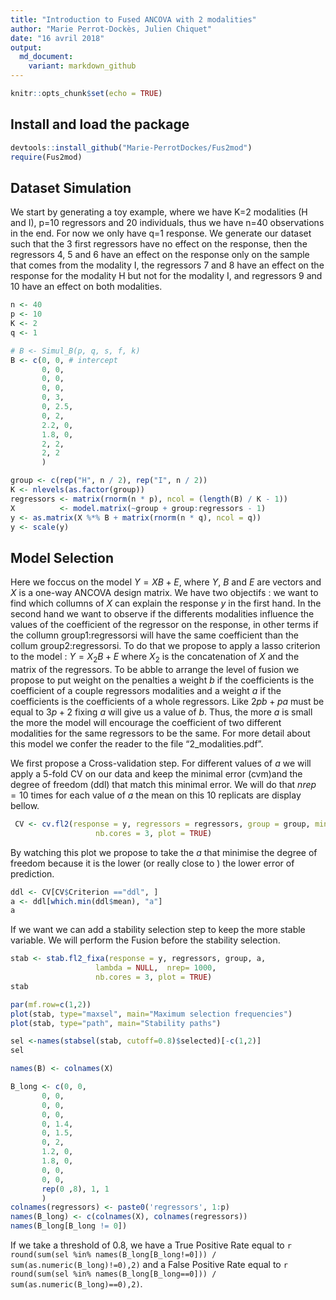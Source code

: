 ```yaml
---
title: "Introduction to Fused ANCOVA with 2 modalities"
author: "Marie Perrot-Dockès, Julien Chiquet"
date: "16 avril 2018"
output:
  md_document:
    variant: markdown_github
---
```


```r
knitr::opts_chunk$set(echo = TRUE)
```

## Install and load the package

```r
devtools::install_github("Marie-PerrotDockes/Fus2mod")
require(Fus2mod)

```

## Dataset Simulation

We start by generating a toy example, where we have K=2 modalities (H and I), p=10 regressors and 20 individuals, thus we have n=40 observations in the end.
For now we only have q=1 response.
We generate our dataset such that the 3 first regressors have no effect on the response, then the regressors 4, 5 and 6 have an effect on the response only on the sample that comes from the modality I, the regressors 7 and 8 have an effect on the response for the modality H but not for the modality I, and regressors 9 and 10 have an effect on both modalities.

```r
n <- 40
p <- 10
K <- 2
q <- 1

# B <- Simul_B(p, q, s, f, k)
B <- c(0, 0, # intercept
       0, 0,
       0, 0,
       0, 0,
       0, 3,
       0, 2.5,
       0, 2,
       2.2, 0,
       1.8, 0,
       2, 2,
       2, 2
       )

group <- c(rep("H", n / 2), rep("I", n / 2))
K <- nlevels(as.factor(group))
regressors <- matrix(rnorm(n * p), ncol = (length(B) / K - 1))
X          <- model.matrix(~group + group:regressors - 1)
y <- as.matrix(X %*% B + matrix(rnorm(n * q), ncol = q))
y <- scale(y)
```

## Model Selection

Here we foccus on the model $Y=XB+E$, where $Y$, $B$ and $E$ are vectors and $X$ is a one-way ANCOVA design matrix. We have two objectifs : we want to find which collumns of $X$ can explain the response $y$ in the first hand. In the second hand we want to observe if the differents modalities influence the values of the coefficient of the regressor on the response, in other terms if the collumn group1:regressorsi will have the same coefficient than the collum group2:regressorsi. 
To do that we propose to apply a lasso criterion to the model : $Y=X_2B+E$ where $X_2$ is the concatenation of $X$ and the matrix of the regressors. To be abble to arrange the level of fusion we propose to put weight on the penalties a weight $b$ if the coefficients is the coefficient of a couple regressors modalities and a weight $a$ if the coefficients is the coefficients of a whole regressors. Like $2pb+pa$ must be equal to $3p+2$ fixing $a$ will give us a value of $b$. Thus, the more $a$ is small the more the model will encourage the coefficient of two different modalities for the same regressors to be the same. 
For more detail about this model we confer the reader to the file "2_modalities.pdf".

We first propose a Cross-validation step. For different values of $a$  we will apply a 5-fold CV on our data and keep the minimal error (cvm)and the degree of freedom (ddl) that match this minimal error. We will do that $nrep =10$ times  for each value of $a$ the mean on this 10 replicats  are display bellow.

```r
 CV <- cv.fl2(response = y, regressors = regressors, group = group, mina = 0.1, nfold = 5, nrep= 10,
                   nb.cores = 3, plot = TRUE)
```

By watching this plot we propose to take the $a$ that minimise the degree of freedom because it is the lower (or really close to ) the lower error of prediction.


```r
ddl <- CV[CV$Criterion =="ddl", ]
a <- ddl[which.min(ddl$mean), "a"]
a
```

If we want we can add a stability selection step to keep the more stable variable. 
We will perform the Fusion before the stability selection.

```r
stab <- stab.fl2_fixa(response = y, regressors, group, a,
                   lambda = NULL,  nrep= 1000,
                   nb.cores = 3, plot = TRUE)
stab
```

```r
par(mf.row=c(1,2))
plot(stab, type="maxsel", main="Maximum selection frequencies")
plot(stab, type="path", main="Stability paths")
```
```r
sel <-names(stabsel(stab, cutoff=0.8)$selected)[-c(1,2)]
sel 
```

```r
names(B) <- colnames(X)

B_long <- c(0, 0,
       0, 0,
       0, 0,
       0, 0,
       0, 1.4,
       0, 1.5,
       0, 2,
       1.2, 0,
       1.8, 0,
       0, 0,
       0, 0, 
       rep(0 ,8), 1, 1
       )
colnames(regressors) <- paste0('regressors', 1:p)
names(B_long) <- c(colnames(X), colnames(regressors))
names(B_long[B_long != 0])
```
 
If we take a threshold of 0.8, we have a True Positive Rate equal to `r round(sum(sel %in% names(B_long[B_long!=0])) / sum(as.numeric(B_long)!=0),2)` and a False Positive Rate equal to `r round(sum(sel %in% names(B_long[B_long==0])) / sum(as.numeric(B_long)==0),2)`.
